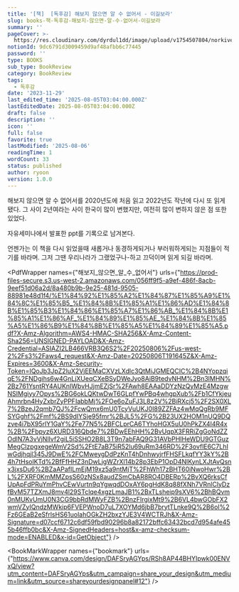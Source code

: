 ```yaml
---
title: '[책]  [독후감] 해보지 않으면 알 수 없어서 - 이길보라'
slug: books-책-독후감-해보지-않으면-알-수-없어서-이길보라
summary: ''
pageCover: >-
  https://res.cloudinary.com/dyrdul1dd/image/upload/v1754507804/norkive-notion-images/1754507801749-Read.jpg
notionId: 9dc6791d3009459d9af48afbb6c77445
password: ''
type: BOOKS
sub_type: BookReview
category: BookReview
tags:
  - 독후감
date: '2023-11-29'
last_edited_time: '2025-08-05T03:04:00.000Z'
lastEditedDate: 2025-08-05T03:04:00.000Z
draft: false
description: ''
icon: ''
full: false
favorite: true
lastModified: '2025-08-06'
readingTime: 1
wordCount: 33
status: published
author: ryoon
version: 1.0.0
---
```


해보지 않으면 알 수 없어서를 2020년도에 처음 읽고 2022년도 작년에 다시 또 읽게 됐다. 그 사이 2년여라는 사이 한국이 많이 변했지만, 여전히 많이 변하지 않은 점 또한 있었다.


자유세미나에서 발표한 ppt를 기록으로 남겨본다.


언젠가는 이 책을 다시 읽었을때 새롭거나 동경하게되거나 부러워하게되는 지점들이 적기를 바라며. 그저 그땐 우리나라가 그랬었구나-하고 끄덕이며 읽게 되길 바라며.


<PdfWrapper names={"해보지_않으면_알_수_없어서"} urls={"https://prod-files-secure.s3.us-west-2.amazonaws.com/056ff9f5-a9ef-486f-8acb-9eef51d06a2d/8a480b9b-9e25-481d-9505-88981e48d1f4/%E1%84%92%E1%85%A2%E1%84%87%E1%85%A9%E1%84%8C%E1%85%B5_%E1%84%8B%E1%85%A1%E1%86%AD%E1%84%8B%E1%85%B3%E1%84%86%E1%85%A7%E1%86%AB_%E1%84%8B%E1%85%A1%E1%86%AF_%E1%84%89%E1%85%AE_%E1%84%8B%E1%85%A5%E1%86%B9%E1%84%8B%E1%85%A5%E1%84%89%E1%85%A5.pdf?X-Amz-Algorithm=AWS4-HMAC-SHA256&X-Amz-Content-Sha256=UNSIGNED-PAYLOAD&X-Amz-Credential=ASIAZI2LB466VRB3Q6S2%2F20250806%2Fus-west-2%2Fs3%2Faws4_request&X-Amz-Date=20250806T191645Z&X-Amz-Expires=3600&X-Amz-Security-Token=IQoJb3JpZ2luX2VjEEMaCXVzLXdlc3QtMiJGMEQCIC%2B4NYopzqiqE%2FNDgihs6w4GnLjXUeqCXeBSyDWeJyo8AiB9tedvNHM%2Bn3lMHN%2Bz761YsntRY4AUKnIWbvHJjmEZjSr%2FAwh8EAAaDDYzNzQyMzE4MzgwNSIMgiyy7Opys%2BG6okLQKtwDwT6GLpfYwPBq4whgpXub%2Fb1CfYkjeuAhmrbn4HyZxbrZyPPFIabbMj%2FOe6oZuFJ3L8z2V%2BiRXcj5%2F2SX0XL7%2BzeJ2qmb7QJ%2FcwQmx6mU0TcyVuUKJ0I89ZZFAz4wMqQgRb9MFSYGghf%2Fmf%2BS9dIYSje95fmr%2BJL5%2FG%2B23UX2HOM1nUQ9DQzve4i7bX95rlY1GaY%2Fe77N5%2BFCLprCA6TYhoHGX5uU0hPkZX4I4R4x%2B%2Fbpyz6XURD316Qbde7%2BDwEEhHH%2BvUqpX3FRRiZgGoNdZZOdlN7A3vVjNlIvf2giL5iSSHO2B8L3T9n7abFAQ9G31AVbPHIHeWDU9GTGuzMegClzpgxegeWmV2Sd%2FtE7aB75iR52lu69uRm346RD%2F3ovflE6C7LhIwGdjhqjl345J9DwE%2FCMweygDdPzKnT4hDnhwyjrfFHSFLkqfYY3kY%2B4h7tHsolKTd%2BfFfHHZ3nDwLjgWZrXl14b28p3EbP1OpD4NlKynLXJtAvQsnx3jxsDu6%2BZaAPafILmEjM19xz5a9ntMjT%2FhWh17zBHT60iNwoHwr%2BL%2FXRF0KmMMZpsS60zNSx8audZSmCbAR8RO4DBERp%2BvXQ6rksCfUpApFdPRuYmPhvCEwVurtn9qYgwqdDOxAY6pgHdK8q88fXNh7VRnlClyDzfBvM57TZXmJ8mv4l29STclqe4xgzLmaJB1%2BxTLsheip9sXV6%2BhBQvm0nMUKvUmU0N3CG9bbRdMWyFZB%2BnzFIrgixMt9%2B6VL4bwGObFX2wmVZyIQndzMWkip6FVEPWnoD7uL7XOYMd6jbB7brytTLnke9Q%2B6oI%2Fz6GEaB2eSfrlsHS61uolahOGkZH2bxzYJE3V4WCTRJh&X-Amz-Signature=d07ccf6712c6df59fbd90296b8a82172bffc63432bcd7d954afe455b46ffb0bc&X-Amz-SignedHeaders=host&x-amz-checksum-mode=ENABLED&x-id=GetObject"} />


<BookMarkWrapper names={"bookmark"} urls={"https://www.canva.com/design/DAFSryAGYps/RSh8AP44BHYIpwk00ENVxQ/view?utm_content=DAFSryAGYps&utm_campaign=share_your_design&utm_medium=link&utm_source=shareyourdesignpanel#12"} />


